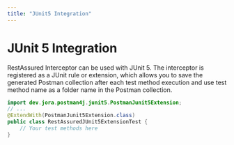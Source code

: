 ```yaml
---
title: "JUnit5 Integration"
---
```


# JUnit 5 Integration

RestAssured Interceptor can be used with JUnit 5.
The interceptor is registered as a JUnit rule or extension, which allows you to save the generated Postman collection after each test method execution and use test method name as a folder name in the Postman collection.

```java
import dev.jora.postman4j.junit5.PostmanJunit5Extension;
// ...
@ExtendWith(PostmanJunit5Extension.class)
public class RestAssuredJUnit5ExtensionTest {
    // Your test methods here
}
```

